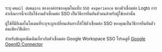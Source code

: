 ระบุ `email domains` ขององค์กรของคุณในแท็บ `SSO experience` ของตัวเชื่อมต่อ Logto การดำเนินการนี้จะเปิดใช้งานตัวเชื่อมต่อ SSO เป็นวิธีการยืนยันตัวตนสำหรับผู้ใช้เหล่านั้น

ผู้ใช้ที่มีอีเมลในโดเมนที่ระบุจะถูกเปลี่ยนเส้นทางให้ใช้ตัวเชื่อมต่อ SSO ของคุณเป็นวิธีการยืนยันตัวตนเพียงวิธีเดียว

สำหรับข้อมูลเพิ่มเติมเกี่ยวกับตัวเชื่อมต่อ Google Workspace SSO โปรดดูที่ [Google OpenID Connector](https://developers.google.com/identity/openid-connect/openid-connect)
